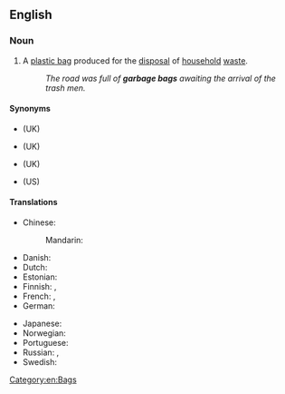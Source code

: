 ==English==
{{wikipedia}}

===Noun===
{{en-noun}}

# {{lb|en|North American}} A [[plastic bag]] produced for the [[disposal]] of [[household]] [[waste]].
#: ''The road was full of '''garbage bags''' awaiting the arrival of the trash men.''

====Synonyms====
* {{l|en|bin bag}} (UK)
* {{l|en|black bag}} (UK)
* {{l|en|rubbish bag}} (UK)
* {{l|en|trash bag}} (US)

====Translations====
{{trans-top|plastic bag for the disposal of household waste}}
* Chinese:
*: Mandarin: {{t+|cmn|垃圾袋|tr=lājīdài, lèsèdài|sc=Hani}}
* Danish: {{t+|da|affaldspose|c}}
* Dutch: {{t+|nl|vuilniszak|m}}
* Estonian: {{t|et|prügikott}}
* Finnish: {{t+|fi|roskapussi}} {{qualifier|small}}, {{t|fi|roskasäkki}} {{qualifier|large}}
* French: {{t+|fr|sac poubelle|m}}, {{t|fr|sac à ordures|m}}
* German: {{t+|de|Müllbeutel|m}}
{{trans-mid}}
* Japanese: {{t|ja|ごみ袋|tr=gomi-bukuro|sc=Jpan}}
* Norwegian: {{t|no|søppelpose}}
* Portuguese: {{t|pt|saco de lixo|m}}
* Russian: {{t|ru|[[му́сорный]] [[мешо́к]]|m}}, {{t|ru|[[мешо́к]] [[для]] [[мусор|му́сора]]|m}}
* Swedish: {{t+|sv|sopsäck}}
{{trans-bottom}}

[[Category:en:Bags]]